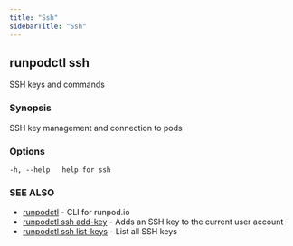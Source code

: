 ```yaml
---
title: "Ssh"
sidebarTitle: "Ssh"
---
```


## runpodctl ssh

SSH keys and commands

### Synopsis

SSH key management and connection to pods

### Options

```text
-h, --help   help for ssh
```

### SEE ALSO

* [runpodctl](/runpodctl/reference/runpodctl) - CLI for runpod.io
* [runpodctl ssh add-key](/runpodctl/reference/runpodctl_ssh_add-key) - Adds an SSH key to the current user account
* [runpodctl ssh list-keys](/runpodctl/reference/runpodctl_ssh_list-keys) - List all SSH keys
